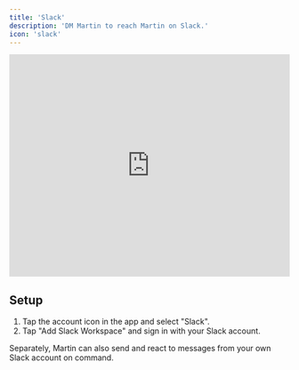 ```yaml
---
title: 'Slack'
description: 'DM Martin to reach Martin on Slack.'
icon: 'slack'
---
```


<iframe
  width="100%"
  height="400"
  src="https://www.youtube.com/embed/n7-YWy4xTfo?si=G6gw4LisaVKGOazo"
  title="YouTube video player"
  frameborder="0"
  allow="accelerometer; autoplay; clipboard-write; encrypted-media; gyroscope; picture-in-picture"
  allowfullscreen
  ></iframe>

## Setup

1. Tap the account icon in the app and select "Slack".
2. Tap "Add Slack Workspace" and sign in with your Slack account.

<Tip>
    Separately, Martin can also send and react to messages from your own Slack account on command.
</Tip>